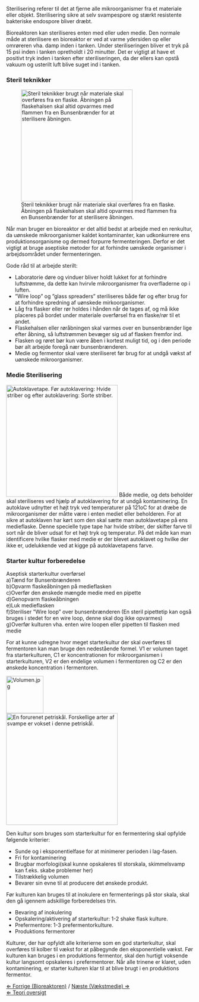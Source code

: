 Sterilisering referer til det at fjerne alle mikroorganismer fra et materiale eller objekt. Sterilisering sikre at selv svampespore og stærkt resistente bakteriske endospore bliver dræbt. <br>


Bioreaktoren kan steriliseres enten med eller uden medie. Den normale måde at sterilisere en bioreaktor er ved at varme ydersiden op eller omrøreren vha. damp inden i tanken. Under steriliseringen bliver et tryk på 15 psi inden i tanken opretholdt i 20 minutter. Det er vigtigt at have et positivt tryk inden i tanken efter steriliseringen, da der ellers kan opstå vakuum og usterilt luft blive suget ind i tanken.


=== Steril teknikker===
[[File:aseptic.jpg|thumb|300px|left|Steril teknikker brugt når materiale skal overføres fra en flaske. Åbningen på flaskehalsen skal altid opvarmes med flammen fra en Bunsenbrænder for at sterilisere åbningen.]]


Når man bruger en bioreaktor er det altid bedst at arbejde med en renkultur, da uønskede mikroorganismer kaldet kontaminanter, kan udkonkurrere ens produktionsorganisme og dermed forpurre fermenteringen. Derfor er det vigtigt at bruge aseptiske metoder for at forhindre uønskede organismer i arbejdsområdet under fermenteringen.<br>



Gode råd til at arbejde sterilt:
*Laboratorie døre og vinduer bliver holdt lukket for at forhindre luftstrømme, da dette kan hvirvle mikroorganismer fra overfladerne op i luften.
*”Wire loop” og ”glass spreaders” steriliseres både før og efter brug for at forhindre spredning af uønskede mirkoorganismer.
*Låg fra flasker eller rør holdes i hånden når de tages af, og må ikke placeres på bordet under materiale overførsel fra en flaske/rør til et andet.
*Flaskehalsen eller røråbningen skal varmes over en bunsenbrænder lige efter åbning, så luftstrømmen bevæger sig ud af flasken fremfor ind.
*Flasken og røret bør kun være åben i kortest muligt tid, og i den periode bør alt arbejde foregå nær bunsenbrænderen.
*Medie og fermentor skal være steriliseret før brug for at undgå vækst af uønskede mikroorganismer.




===Medie Sterilisering===
[[File:autoclave tape.jpg|thumb|300px|left|Autoklavetape. Før autoklavering: Hvide striber og efter autoklavering: Sorte striber.]]
Både medie, og dets beholder skal steriliseres ved hjælp af autoklavering for at undgå kontaminering. En autoklave udnytter et højt tryk ved temperaturer på 121oC for at dræbe de mikroorganismer der måtte være i enten mediet eller beholderen. For at sikre at autoklaven har kørt som den skal sætte man autoklavetape på ens medieflaske. Denne specielle type tape har hvide striber, der skifter farve til sort når de bliver udsat for et højt tryk og temperatur. På det måde kan man identificere hvilke flasker med medie er der blevet autoklavet og hvilke der ikke er, udelukkende ved at kigge på autoklavetapens farve.




===Starter kultur forberedelse===
Aseptisk starterkultur overførsel <br>

a)Tænd for Bunsenbrænderen <br>
b)Opvarm flaskeåbningen på medieflasken <br>
c)Overfør den ønskede mængde medie med en pipette <br>
d)Genopvarm flaskeåbningen <br>
e)Luk medieflasken <br>
f)Steriliser ”Wire loop” over bunsenbrænderen (En steril pipettetip kan også bruges i stedet for en wire loop, denne skal dog ikke opvarmes)<br>
g)Overfør kulturen vha. enten wire loopen eller pipetten til flasken med medie <br>


For at kunne udregne hvor meget starterkultur der skal overføres til fermentoren kan man bruge den nedestående formel. V1 er volumen taget fra starterkulturen, C1 er koncentrationen for mikroorganismen i starterkulturen, V2 er den endelige volumen i fermentoren og C2 er den ønskede koncentration i fermentoren. 

[[File:Volumen.jpg|100px]] <br>

[[File:Contaminated culture.jpg|thumb|300px|left|En forurenet petriskål. Forskellige arter af svampe er vokset i denne petriskål.]]
 

Den kultur som bruges som starterkultur for en fermentering skal opfylde følgende kriterier:
*Sunde og i eksponentielfase for at minimerer perioden i lag-fasen.
*Fri for kontaminering
*Brugbar morfologi(skal kunne opskaleres til storskala, skimmelsvamp kan f.eks. skabe problemer her)
*Tilstrækkelig volumen
*Bevarer sin evne til at producere det ønskede produkt.<br>


Før kulturen kan bruges til at inokulere en fermenterings på stor skala, skal den gå igennem adskillige forberedelses trin.
*Bevaring af inokulering
*Opskalering/aktivering af starterkultur: 1-2 shake flask kulture.
*Prefermentore: 1-3 prefermentorkulture. 
*Produktions fermentorer <br>


Kulturer, der har opfyldt alle kriterierne som en god starterkultur, skal overføres til kolber til vækst for at påbegynde den eksponentielle vækst. Før kulturen kan bruges i en produktions fermentor, skal den hurtigt voksende kultur langsomt opskaleres i prefermentorer. Når alle trinene er klaret, uden kontaminering, er starter kulturen klar til at blive brugt i en produktions fermentor.


[[Bioreaktoren|&lArr; Forrige (Bioreaktoren)]] / [[Vækstmedie|Næste (Vækstmedie) &rArr;]] <br>
[[Fermenteringscase|&lArr; Teori oversigt]]